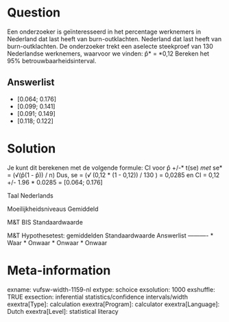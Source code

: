 Question
========
Een onderzoeker is geïnteresseerd in het percentage werknemers in Nederland dat last heeft van burn-outklachten. Nederland dat last heeft van burn-outklachten. De onderzoeker trekt een aselecte steekproef van 130 Nederlandse werknemers, waarvoor we vinden: p̂* = *0,12  Bereken het 95% betrouwbaarheidsinterval.

Answerlist
----------
* \[0.064; 0.176\]
* \[0.099; 0.141\]
* \[0.091; 0.149\]
* \[0.118; 0.122\]

Solution
========

Je kunt dit berekenen met de volgende formule: CI voor p̂ +/-* t(se) *met *se* = (√(p̂(1 - p̂)) / n)  Dus, se = (*√ *(0,12 \* (1 - 0,12)) / 130 ) = 0,0285 en CI = 0,12 +/- 1.96 \* 0.0285 = \[0.064; 0.176\]*
*

Taal Nederlands

Moeilijkheidsniveaus Gemiddeld

M&T BIS Standaardwaarde

M&T Hypothesetest: gemiddelden Standaardwaarde
Answerlist
----------
* Waar
* Onwaar
* Onwaar
* Onwaar

Meta-information
================
exname: vufsw-width-1159-nl
extype: schoice
exsolution: 1000
exshuffle: TRUE
exsection: inferential statistics/confidence intervals/width
exextra[Type]: calculation
exextra[Program]: calculator
exextra[Language]: Dutch
exextra[Level]: statistical literacy

